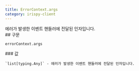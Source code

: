 ```yaml
---
title: ErrorContext.args
category: irispy-client
---
```


<Section>
  에러가 발생한 이벤트 핸들러에 전달된 인자입니다.
</Section>
<Section>
  ## 구문

  ~~~py
  errorContext.args
  ~~~

  <Section>
    ### 값

    `list[typing.Any]` - 에러가 발생한 이벤트 핸들러에 전달된 인자입니다.
  </Section>
</Section>